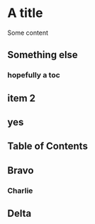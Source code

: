 # A title

Some content

## Something else

### hopefully a toc

## item 2

## yes

## Table of Contents

## Bravo

### Charlie

## Delta
